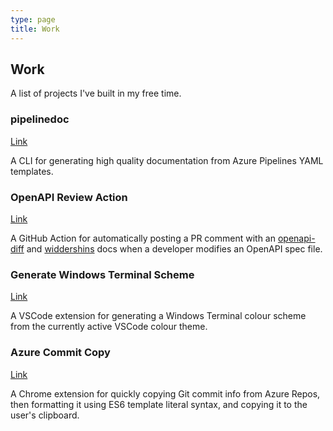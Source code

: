 ```yaml
---
type: page
title: Work
---
```


## Work

A list of projects I've built in my free time.

### pipelinedoc

[Link](https://npmjs.com/package/@pipelinedoc/cli)

A CLI for generating high quality documentation from Azure Pipelines YAML templates.

### OpenAPI Review Action

[Link](https://github.com/marketplace/actions/openapi-review)

A GitHub Action for automatically posting a PR comment with an
[openapi-diff](https://bitbucket.org/atlassian/openapi-diff) and
[widdershins](https://github.com/Mermade/widdershins) docs when a developer modifies an OpenAPI spec
file.

### Generate Windows Terminal Scheme

[Link](https://marketplace.visualstudio.com/items?itemName=blake-mealey.generate-wt-scheme)

A VSCode extension for generating a Windows Terminal colour scheme from the currently active VSCode
colour theme.

### Azure Commit Copy

[Link](https://chrome.google.com/webstore/detail/azure-commit-copy/cdpgnoklhcbaafbbemfglebpddbnedcp?hl=en)

A Chrome extension for quickly copying Git commit info from Azure Repos, then formatting it using
ES6 template literal syntax, and copying it to the user's clipboard.

<!-- TODO: Host Jira Tasker on Netlify -->
<!-- ### Jira Tasker

[Link](https://jira-tools.chimerical.ca)

A better UI for quickly tasking out Jira stories. -->
